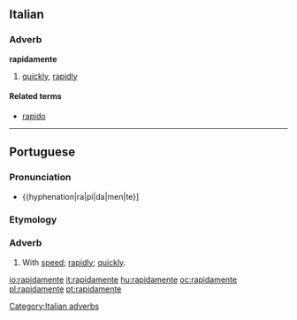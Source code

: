{{also|rápidamente}}
==Italian==

===Adverb===
'''rapidamente'''

# [[quickly]], [[rapidly]]

====Related terms====
* [[rapido]]

[[Category:Italian adverbs]]

----

==Portuguese==

===Pronunciation===
* {{hyphenation|ra|pi|da|men|te}]

===Etymology===
{{pt-etym-mente|rápido|rápida}}

===Adverb===
{{pt-adv}}

# With [[speed]]; [[rapidly]]; [[quickly]].

[[io:rapidamente]]
[[it:rapidamente]]
[[hu:rapidamente]]
[[oc:rapidamente]]
[[pl:rapidamente]]
[[pt:rapidamente]]